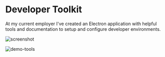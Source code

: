 # Developer Toolkit

At my current employer I've created an Electron application with helpful tools and documentation to setup and configure developer environments.

![screenshot](../images/dev-toolkit/dev-toolkit-screen.png)

![demo-tools](../images/dev-toolkit/animated2.gif)
